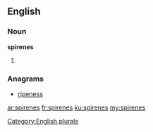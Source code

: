 ==English==

===Noun===
'''spirenes'''

# {{plural of|[[spirene]]}}

===Anagrams===
* [[ripeness#English|ripeness]]

[[Category:English plurals]]

[[ar:spirenes]]
[[fr:spirenes]]
[[ku:spirenes]]
[[my:spirenes]]